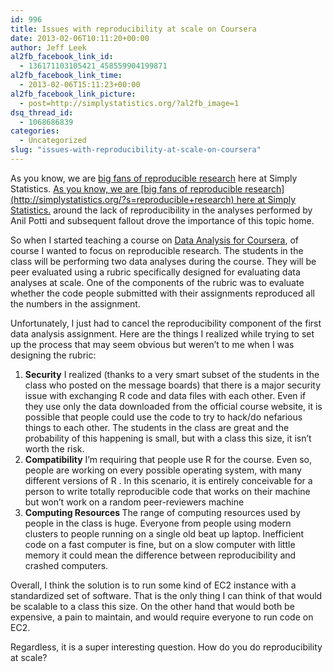```yaml
---
id: 996
title: Issues with reproducibility at scale on Coursera
date: 2013-02-06T10:11:20+00:00
author: Jeff Leek
al2fb_facebook_link_id:
  - 136171103105421_458559904199871
al2fb_facebook_link_time:
  - 2013-02-06T15:11:23+00:00
al2fb_facebook_link_picture:
  - post=http://simplystatistics.org/?al2fb_image=1
dsq_thread_id:
  - 1068686839
categories:
  - Uncategorized
slug: "issues-with-reproducibility-at-scale-on-coursera"
---
```

As you know, we are [big fans of reproducible research](http://simplystatistics.org/?s=reproducible+research) here at Simply Statistics. [As you know, we are [big fans of reproducible research](http://simplystatistics.org/?s=reproducible+research) here at Simply Statistics.](http://simplystatistics.org/2012/02/27/the-duke-saga-starter-set/) around the lack of reproducibility in the analyses performed by Anil Potti and subsequent fallout drove the importance of this topic home.

So when I started teaching a course on [Data Analysis for Coursera](https://www.coursera.org/course/dataanalysis), of course I wanted to focus on reproducible research. The students in the class will be performing two data analyses during the course. They will be peer evaluated using a rubric specifically designed for evaluating data analyses at scale. One of the components of the rubric was to evaluate whether the code people submitted with their assignments reproduced all the numbers in the assignment.

Unfortunately, I just had to cancel the reproducibility component of the first data analysis assignment. Here are the things I realized while trying to set up the process that may seem obvious but weren't to me when I was designing the rubric:

  1. **Security** I realized (thanks to a very smart subset of the students in the class who posted on the message boards) that there is a major security issue with exchanging R code and data files with each other. Even if they use only the data downloaded from the official course website, it is possible that people could use the code to try to hack/do nefarious things to each other. The students in the class are great and the probability of this happening is small, but with a class this size, it isn't worth the risk.
  2. **Compatibility** I'm requiring that people use R for the course. Even so, people are working on every possible operating system, with many different versions of R . In this scenario, it is entirely conceivable for a person to write totally reproducible code that works on their machine but won't work on a random peer-reviewers machine
  3. **Computing Resources **The range of computing resources used by people in the class is huge. Everyone from people using modern clusters to people running on a single old beat up laptop. Inefficient code on a fast computer is fine, but on a slow computer with little memory it could mean the difference between reproducibility and crashed computers.

Overall, I think the solution is to run some kind of EC2 instance with a standardized set of software. That is the only thing I can think of that would be scalable to a class this size. On the other hand that would both be expensive, a pain to maintain, and would require everyone to run code on EC2.

Regardless, it is a super interesting question. How do you do reproducibility at scale?
